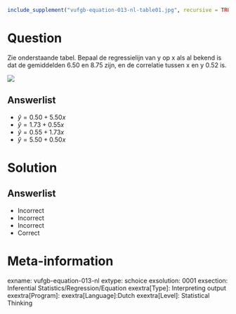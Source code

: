 ```{r, echo = FALSE, results = "hide"}
include_supplement("vufgb-equation-013-nl-table01.jpg", recursive = TRUE)
```

Question
========

Zie onderstaande tabel. Bepaal de regressielijn van y op x als al bekend is dat de gemiddelden 6.50 en 8.75 zijn, en de correlatie tussen x en y 0.52 is.

![](vufgb-equation-013-nl-table01.jpg)
  
Answerlist
----------
* $\hat{y} = 0.50+5.50x$
* $\hat{y} = 1.73+0.55x$
* $\hat{y} = 0.55+1.73x$
* $\hat{y} = 5.50+0.50x$

Solution
========

Answerlist
----------
* Incorrect
* Incorrect
* Incorrect
* Correct

Meta-information
================
exname: vufgb-equation-013-nl
extype: schoice
exsolution: 0001
exsection: Inferential Statistics/Regression/Equation
exextra[Type]: Interpreting output
exextra[Program]: 
exextra[Language]:Dutch 
exextra[Level]: Statistical Thinking